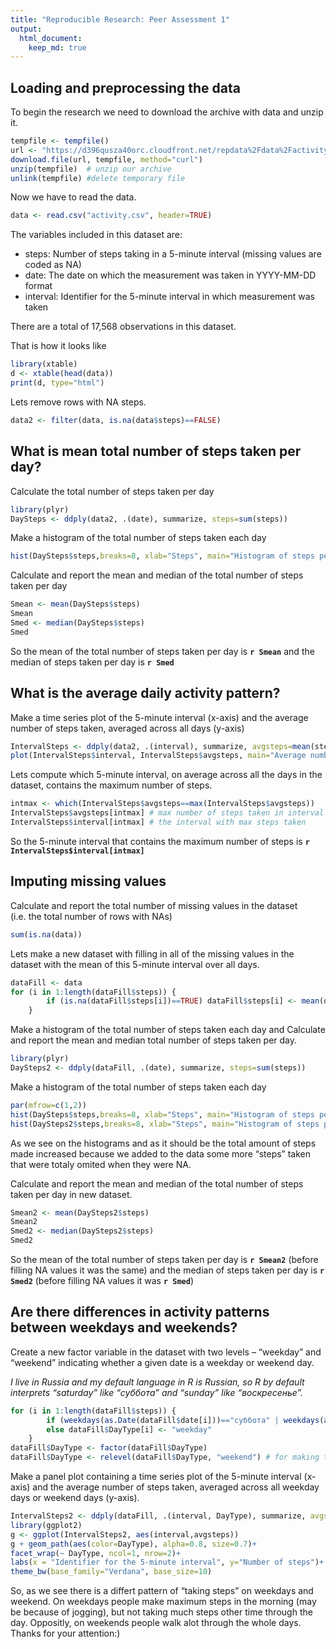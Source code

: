 ```yaml
---
title: "Reproducible Research: Peer Assessment 1"
output: 
  html_document:
    keep_md: true
---
```



## Loading and preprocessing the data

To begin the research we need to download the archive with data and unzip it.

```r
tempfile <- tempfile()
url <- "https://d396qusza40orc.cloudfront.net/repdata%2Fdata%2Factivity.zip"
download.file(url, tempfile, method="curl")
unzip(tempfile)  # unzip our archive
unlink(tempfile) #delete temporary file
```

Now we have to read the data.

```r
data <- read.csv("activity.csv", header=TRUE)
```

The variables included in this dataset are:

* steps: Number of steps taking in a 5-minute interval (missing values are coded as NA)
* date: The date on which the measurement was taken in YYYY-MM-DD format
* interval: Identifier for the 5-minute interval in which measurement was taken

There are a total of 17,568 observations in this dataset.

That is how it looks like
```r
library(xtable)
d <- xtable(head(data))
print(d, type="html")
```

Lets remove rows with NA steps.
```r
data2 <- filter(data, is.na(data$steps)==FALSE)
```



## What is mean total number of steps taken per day?
Calculate the total number of steps taken per day

```r
library(plyr)
DaySteps <- ddply(data2, .(date), summarize, steps=sum(steps))
```

Make  a histogram of the total number of steps taken each day

```r
hist(DaySteps$steps,breaks=8, xlab="Steps", main="Histogram of steps per day")
```

Calculate and report the mean and median of the total number of steps taken per day
```r
Smean <- mean(DaySteps$steps)
Smean
Smed <- median(DaySteps$steps)
Smed
```

So the mean of the total number of steps taken per day is **`r Smean`** and the median of steps taken per day is **`r Smed`**

## What is the average daily activity pattern?

Make a time series plot of the 5-minute interval (x-axis) and the average number of steps taken, averaged across all days (y-axis)

```r
IntervalSteps <- ddply(data2, .(interval), summarize, avgsteps=mean(steps))
plot(IntervalSteps$interval, IntervalSteps$avgsteps, main="Average number of steps taken by time interval", type="l", xlab="Identifier for the 5-minute interval", ylab="Number of steps taken")
```

Lets compute which 5-minute interval, on average across all the days in the dataset, contains the maximum number of steps.
```r
intmax <- which(IntervalSteps$avgsteps==max(IntervalSteps$avgsteps))
IntervalSteps$avgsteps[intmax] # max number of steps taken in interval
IntervalSteps$interval[intmax] # the interval with max steps taken
```

So the 5-minute interval that contains the maximum number of steps is **`r IntervalSteps$interval[intmax]`**

## Imputing missing values

Calculate and report the total number of missing values in the dataset (i.e. the total number of rows with NAs)
```r
sum(is.na(data))
```

Lets make a new dataset with filling in all of the missing values in the dataset with the mean of this 5-minute interval over all days.

```r
dataFill <- data
for (i in 1:length(dataFill$steps)) {
        if (is.na(dataFill$steps[i])==TRUE) dataFill$steps[i] <- mean(dataFill$steps[data$interval==dataFill$interval[i]], na.rm=TRUE)
    }
```

Make a histogram of the total number of steps taken each day and Calculate and report the mean and median total number of steps taken per day.

```r
library(plyr)
DaySteps2 <- ddply(dataFill, .(date), summarize, steps=sum(steps))
```

Make  a histogram of the total number of steps taken each day

```r
par(mfrow=c(1,2))
hist(DaySteps$steps,breaks=8, xlab="Steps", main="Histogram of steps per day with NA values", ylim=c(0,25))
hist(DaySteps2$steps,breaks=8, xlab="Steps", main="Histogram of steps per day with filled NA values", ylim=c(0,25))
```


As we see on the histograms and as it should be the total amount of steps made increased because we added to the data some more "steps" taken that were totaly omited when they were NA.

Calculate and report the mean and median of the total number of steps taken per day in new dataset.
```r
Smean2 <- mean(DaySteps2$steps)
Smean2
Smed2 <- median(DaySteps2$steps)
Smed2
```

So the mean of the total number of steps taken per day is **`r Smean2`** (before filling NA values it was the same) and the median of steps taken per day is **`r Smed2`** (before filling NA values it was **`r Smed`**)

## Are there differences in activity patterns between weekdays and weekends?

Create a new factor variable in the dataset with two levels – “weekday” and “weekend” indicating whether a given date is a weekday or weekend day.

*I live in Russia and my default language in R is Russian, so R by default interprets "saturday" like "суббота" and "sunday" like "воскресенье".*


```r
for (i in 1:length(dataFill$steps)) {
        if (weekdays(as.Date(dataFill$date[i]))=="суббота" | weekdays(as.Date(dataFill$date[i]))=="воскресенье") dataFill$DayType[i] <- "weekend"
        else dataFill$DayType[i] <- "weekday"
    }
dataFill$DayType <- factor(dataFill$DayType)
dataFill$DayType <- relevel(dataFill$DayType, "weekend") # for making the weekend the first level of factor
```    
    
    
Make a panel plot containing a time series plot of the 5-minute interval (x-axis) and the average number of steps taken, averaged across all weekday days or weekend days (y-axis).

```r
IntervalSteps2 <- ddply(dataFill, .(interval, DayType), summarize, avgsteps=mean(steps))
library(ggplot2)
g <- ggplot(IntervalSteps2, aes(interval,avgsteps))
g + geom_path(aes(color=DayType), alpha=0.8, size=0.7)+
facet_wrap(~ DayType, ncol=1, nrow=2)+
labs(x = "Identifier for the 5-minute interval", y="Number of steps")+
theme_bw(base_family="Verdana", base_size=10)
```

So, as we see there is a differt pattern of "taking steps" on weekdays and weekend. On weekdays people make maximum steps in the morning (may be because of jogging), but not taking much steps other time through the day. Oppositly, on weekends people walk alot through the whole days. Thanks for your attention:) 